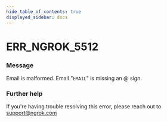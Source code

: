 ```yaml
---
hide_table_of_contents: true
displayed_sidebar: docs
---
```



# ERR_NGROK_5512

### Message

Email is malformed. Email "`EMAIL`" is missing an @ sign.

<ErrorDetails error="err_ngrok_5512" />

### Further help

If you're having trouble resolving this error, please reach out to [support@ngrok.com](mailto:support@ngrok.com?subject=Help%20with%20ERR_NGROK_5512)

